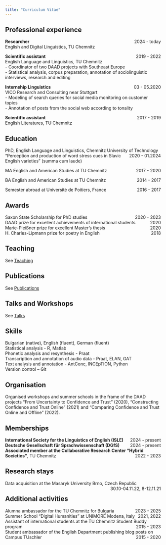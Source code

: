 ```yaml
---
title: "Curriculum Vitae"
---
```


## Professional experience
**Researcher** [2024 - today]{style="float:right"}<br>
 English and Digital Linguistics, TU Chemnitz<br>

**Scientific assistant** [2019 - 2022]{style="float:right"}<br>
 English Language and Linguistics, TU Chemnitz<br>
 - Coordinator of two DAAD projects with Southeast Europe<br>
 - Statistical analysis, corpus preparation, annotation of sociolinguistic interviews, research and editing
<br>

**Internship Linguistics** [03 - 05.2020]{style="float:right"}<br>
 VICO Research and Consulting near Stuttgart<br>
 - Modeling of search queries for social media monitoring on customer topics<br>
 - Annotation of posts from the social web according to tonality
<br>

**Scientific assistant** [2017 - 2019]{style="float:right"}<br>
 English Literatures, TU Chemnitz
<br>

## Education

PhD, English Language and Linguistics, Chemnitz University of Technology [2020 - 01.2024]{style="float:right"}<br> 
"Perception and production of word stress cues in Slavic English varieties" (summa cum laude)

MA English and American Studies at TU Chemnitz [2017 - 2020]{style="float:right"}<br>

BA English and American Studies at TU Chemnitz [2014 - 2017]{style="float:right"}<br>

Semester abroad at Université de Poitiers, France [2016 - 2017]{style="float:right"}<br>

## Awards

Saxon State Scholarship for PhD studies [2020 - 2023]{style="float:right"}<br>
DAAD prize for excellent achievements of international students [2020]{style="float:right"}<br>
Marie-Pleißner prize for excellent Master’s thesis [2020]{style="float:right"}<br>
H. Charles-Lipmann prize for poetry in English [2018]{style="float:right"}<br>

## Teaching

See [Teaching](https://mbisivan.github.io/pages/teaching.html)

## Publications

See [Publications](https://mbisivan.github.io/pages/publications.html)

## Talks and Workshops

See [Talks](https://mbisivan.github.io/pages/presentations.html)

## Skills
Bulgarian (native), English (fluent), German (fluent)<br>
Statistical analysis - R, Matlab<br>
Phonetic analysis and resynthesis - Praat<br>
Transcription and annotation of audio data - Praat, ELAN, GAT<br>
Text analysis and annotation - AntConc, INCEpTION, Python<br>
Version control -- Git 


## Organisation
Organised workshops and summer schools in the frame of the DAAD projects "From Uncertainty to Confidence and Trust" (2020),  "Constructing Confidence and Trust Online" (2021) and "Comparing Confidence and Trust Online and Offline" (2022).

## Memberships

**International Society for the Linguistics of English (ISLE)** [2024 - present]{style="float:right"}<br>
**Deutsche Gesellschaft für Sprachwissenschaft (DGfS)** [2024 - present]{style="float:right"}<br>
**Associated member at the Collaborative Research Center "Hybrid Societies"**, TU Chemnitz [2022 - 2023]{style="float:right"}<br>

## Research stays
Data acquisition at the Masaryk University Brno, Czech Republic [30.10-04.11.22, 8-12.11.21]{style="float:right"}<br>


## Additional activities
Alumna ambassador for the TU Chemnitz for Bulgaria [2023 - 2025]{style="float:right"}<br>
Summer School "Digital Humanities" at UNIMORE Modena, Italy [2021, 2022]{style="float:right"}<br>
Assistant of international students at the TU Chemnitz Student Buddy program [2015 - 2023]{style="float:right"}<br>
Student ambassador of the English Department publishing blog posts on Campus TUschler [2015 - 2020]{style="float:right"}<br>

\vfill





